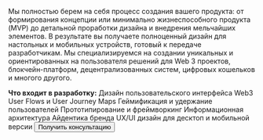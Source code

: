 
Мы полностью берем на себя процесс создания вашего продукта: от формирования концепции или минимально жизнеспособного продукта (MVP) до детальной проработки дизайна и внедрения мельчайших элементов. В результате вы получаете полноценный дизайн для настольных и мобильных устройств, готовый к передаче разработчикам. Мы специализируемся на создании уникальных и ориентированных на пользователя решений для Web 3 проектов, блокчейн-платформ, децентрализованных систем, цифровых кошельков и многого другого.

<Spacer y="xl" />
<strong>Что входит в разработку:</strong>
<Spacer y="sm" />
Дизайн пользовательского интерфейса Web3
<Spacer y="sm" />
User Flows и User Journey Maps
<Spacer y="sm" />
Геймификация и удержание пользователей
<Spacer y="sm" />
Прототипирование и фреймворкинг
<Spacer y="sm" />
Информационная архитектура
<Spacer y="sm" />
Айдентика бренда
<Spacer y="sm" />
UX/UI дизайн для десктоп и мобильной версии
<Spacer y="xl" />
<Button variant="default">Получить консультацию</Button>
